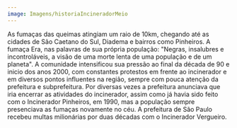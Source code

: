 ```yaml
---
image: Imagens/historiaIncineradorMeio
---
```

As fumaças das queimas atingiam um raio de 10km, chegando até as cidades de São Caetano do Sul, Diadema e bairros como Pinheiros. A fumaça Era, nas palavras de sua própria população: "Negras, insalubres e incontroláveis, a visão de uma morte lenta de uma população e de um planeta". A comunidade intensificou sua pressão ao final da década de 90 e inicio dos anos 2000, com constantes protestos em frente ao incinerador e em diversos pontos influentes na região, sempre com pouca atenção da prefeitura e subprefeitura. Por diversas vezes a prefeitura anunciava que iria encerrar as atividades do incinerador, assim como já havia sido feito com o Incinerador Pinheiros, em 1990, mas a população sempre presenciava as fumaças novamente no céu. A prefeitura de São Paulo recebeu multas milionárias por duas décadas com o Incinerador Vergueiro.